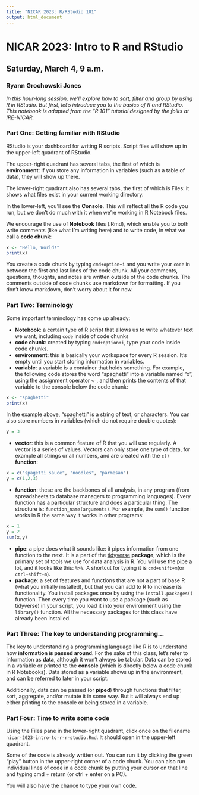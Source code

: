 ```yaml
---
title: "NICAR 2023: R/RStudio 101"
output: html_document
---
```

# NICAR 2023: Intro to R and RStudio
## Saturday, March 4, 9 a.m.
### Ryann Grochowski Jones

*In this hour-long session, we'll explore how to sort, filter and group by using R in RStudio. But first, let's introduce you to the basics of R and RStudio. This notebook is adapted from the "R 101" tutorial designed by the folks at IRE-NICAR.*

### Part One: Getting familiar with RStudio
RStudio is your dashboard for writing R scripts. Script files will show up in the upper-left quadrant of RStudio. 

The upper-right quadrant has several tabs, the first of which is __environment__: if you store any information in variables (such as a table of data), they will show up there. 

The lower-right quadrant also has several tabs, the first of which is Files: it shows what files exist in your current working directory.

In the lower-left, you'll see the __Console__. This will reflect all the R code you run, but we don't do much with it when we're working in R Notebook files. 

We encourage the use of __Notebook__ files (.Rmd), which enable you to both write comments (like what I'm writing here) and to write code, in what we call a __code chunk__:

```r
x <- "Hello, World!"
print(x)
```

You create a code chunk by typing `cmd+option+i` and you write your `code` in between the first and last lines of the code chunk. All your comments, questions, thoughts, and notes are written outside of the code chunks. The comments outside of code chunks use markdown for formatting. If you don't know markdown, don't worry about it for now.


### Part Two: Terminology

Some important terminology has come up already: 

- __Notebook__: a certain type of R script that allows us to write whatever text we want, including `code` inside of code chunks
- __code chunk__: created by typing `cmd+option+i`, type your code inside code chunks.
- __environment__: this is basically your workspace for every R session. It's empty until you start storing information in variables.
- __variable__: a variable is a container that holds something. For example, the following code stores the word "spaghetti" into a variable named "x", using  the assignment operator `<-`, and then prints the contents of that variable to the console below the code chunk:
```r
x <- "spaghetti"
print(x)
```

In the example above, "spaghetti" is a string of text, or characters. You can also store numbers in variables (which do not require double quotes):
```r
y = 3
```

- __vector__: this is a common feature of R that you will use regularly. A vector is a series of values. Vectors can only store one type of data, for example all strings or all numbers, and are created with the `c()` __function__: 
```r
x = c("spagetti sauce", "noodles", "parmesan")
y = c(1,2,3)
```

- __function__: these are the backbones of all analysis, in any program (from spreadsheets to database managers to programming languages). Every function has a particular structure and does a particular thing. The structure is: `function_name(arguments)`. For example, the `sum()` function works in R the same way it works in other programs:
```r
x = 1
y = 2
sum(x,y)
```

- __pipe__: a pipe does what it sounds like: it pipes information from one function to the next. It is a part of the [tidyverse](https://www.tidyverse.org/) __package__, which is the primary set of tools we use for data analysis in R. You will use the pipe a lot, and it looks like this: `%>%`. A shortcut for typing it is `cmd+shift+m`(or `ctrl+shift+m`).
- __package__: a set of features and functions that are not a part of base R (what you initially installed), but that you can add to R to increase its functionality. You install packages once by using the `install.packages()` function. Then every time you want to use a package (such as tidyverse) in your script, you load it into your environment using the `library()` function. All the necessary packages for this class have already been installed. 

### Part Three: The key to understanding programming...

The key to understanding a programming language like R is to understand how __information is passed around__. For the sake of this class, let's refer to information as __data__, although it won't always be tabular. 
Data can be stored in a variable or printed to the __console__ (which is directly below a code chunk in R Notebooks). Data stored as a variable shows up in the environment, and can be referred to later in your script. 

Additionally, data can be passed (or __piped__) through functions that filter, sort, aggregate, and/or mutate it in some way. But it will always end up either printing to the console or being stored in a variable.

### Part Four: Time to write some code

Using the Files pane in the lower-right quadrant, click once on the filename `nicar-2023-intro-to-r-r-studio.Rmd`. It should open in the upper-left quadrant. 

Some of the code is already written out. You can run it by clicking the green "play" button in the upper-right corner of a code chunk. You can also run individual lines of code in a code chunk by putting your cursor on that line and typing cmd + return (or ctrl + enter on a PC). 

You will also have the chance to type your own code.